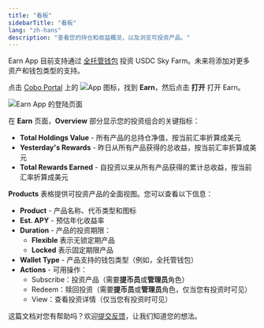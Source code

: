 ```yaml
---
title: "看板"
sidebarTitle: "看板"
lang: "zh-hans"
description: "查看您的持仓和收益概览，以及浏览可投资产品。"
---
```


<Info>Earn App 目前支持通过 [全托管钱包](/cn/portal/custodial-wallets/introduction) 投资 USDC Sky Farm。未来将添加对更多资产和钱包类型的支持。</Info>

点击 [Cobo Portal](https://portal.cobo.com/login) 上的 <img src="/en/images/common/icon_apps.svg" className="icon" alt="App 图标"/>，找到 **Earn**，然后点击 **打开** 打开 Earn。

<img src="/en/images/portal-apps/earn/earn_overview.png" className="screenshot_full_screen" alt="Earn App 的登陆页面"/>

在 **Earn** 页面，**Overview** 部分显示您的投资组合的关键指标：

- **Total Holdings Value** - 所有产品的总持仓净值，按当前汇率折算成美元
- **Yesterday's Rewards** - 昨日从所有产品获得的总收益，按当前汇率折算成美元
- **Total Rewards Earned** - 自投资以来从所有产品获得的累计总收益，按当前汇率折算成美元

**Products** 表格提供可投资产品的全面视图。您可以查看以下信息：

- **Product** - 产品名称、代币类型和图标
- **Est. APY** - 预估年化收益率
- **Duration** - 产品的投资期限：
  - **Flexible** 表示无锁定期产品
  - **Locked** 表示固定期限产品
- **Wallet Type** - 产品支持的钱包类型（例如，全托管钱包）
- **Actions** - 可用操作：
  - Subscribe：投资产品（需要**提币员**或**管理员**角色）
  - Redeem：赎回投资（需要**提币员**或**管理员**角色，仅当您有投资时可见）
  - View：查看投资详情（仅当您有投资时可见）

<Tip>这篇文档对您有帮助吗？欢迎[提交反馈](https://forms.zohopublic.com/cobo/form/DocumentFeedbackForm/formperma/QvLOhxJv1_JMsJ-1dleZ8Itb_7rzN-LtgvsDdxosoVI?referrername=manuals)，让我们知道您的想法。</Tip>
